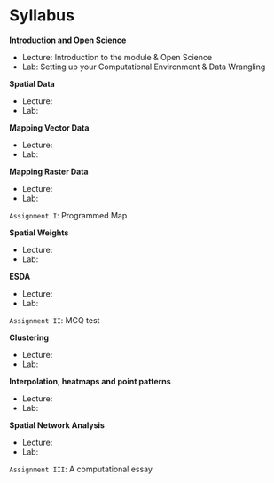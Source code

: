 # Syllabus {.unnumbered}

**Introduction and Open Science**

-   Lecture: Introduction to the module & Open Science
-   Lab: Setting up your Computational Environment & Data Wrangling

**Spatial Data**

-   Lecture:
-   Lab:

**Mapping Vector Data**

-   Lecture:
-   Lab:

**Mapping Raster Data**

-   Lecture:
-   Lab:

`Assignment I`: Programmed Map

**Spatial Weights**

-   Lecture:
-   Lab:

**ESDA**

-   Lecture:
-   Lab:

`Assignment II`: MCQ test

**Clustering**

-   Lecture:
-   Lab:

**Interpolation, heatmaps and point patterns**

-   Lecture:
-   Lab:

**Spatial Network Analysis**

-   Lecture:
-   Lab:

`Assignment III`: A computational essay
